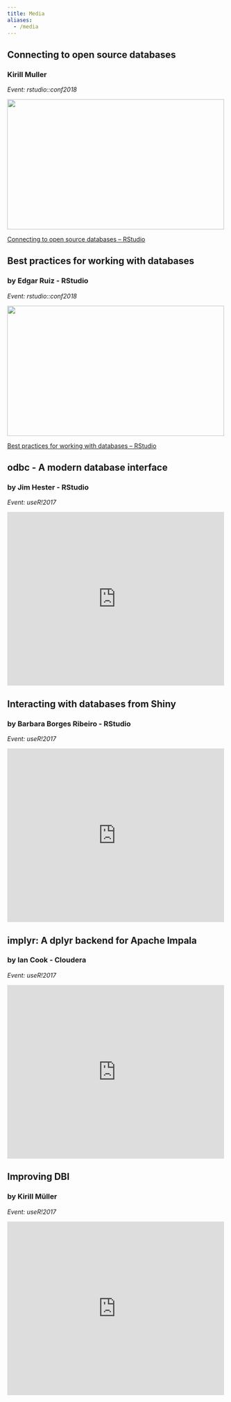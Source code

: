 ```yaml
---
title: Media
aliases:
  - /media
---
```


## Connecting to open source databases
### Kirill Muller
*Event: rstudio::conf2018*

<p><a href="https://www.rstudio.com/resources/videos/connecting-to-open-source-databases/?wvideo=yf1vdwugk5"><img src="https://embedwistia-a.akamaihd.net/deliveries/6cc6be1f7e21a6ecd6640c0068ecd86a94c235d0.jpg?image_play_button_size=2x&amp;image_crop_resized=960x540&amp;image_play_button=1&amp;image_play_button_color=4287c7e0" width="500" height="300" style="width: 500px; height: 300px;"></a></p><p><a href="https://www.rstudio.com/resources/videos/connecting-to-open-source-databases/?wvideo=yf1vdwugk5">Connecting to open source databases – RStudio</a></p>

## Best practices for working with databases
### by Edgar Ruiz - RStudio
*Event: rstudio::conf2018*

<p><a href="https://www.rstudio.com/resources/videos/best-practices-for-working-with-databases/?wvideo=a4ps6daf64"><img src="https://embedwistia-a.akamaihd.net/deliveries/63eeb1098ce60b58117d8ce172b0adf1650d64c7.jpg?image_play_button_size=2x&amp;image_crop_resized=960x540&amp;image_play_button=1&amp;image_play_button_color=4287c7e0" width="500" height="300" style="width: 500px; height: 300px;"></a></p><p><a href="https://www.rstudio.com/resources/videos/best-practices-for-working-with-databases/?wvideo=a4ps6daf64">Best practices for working with databases – RStudio</a></p>

## odbc - A modern database interface
### by Jim Hester - RStudio

*Event: useR!2017*


<div>
<iframe src="https://channel9.msdn.com/Events/useR-international-R-User-conferences/useR-International-R-User-2017-Conference/odbc-A-modern-database-interface/player" width="500" height="400" allowFullScreen frameBorder="0"></iframe></iframe>
</div>


## Interacting with databases from Shiny 
### by Barbara Borges Ribeiro - RStudio

*Event: useR!2017*


<div>
  <iframe src="https://channel9.msdn.com/Events/useR-international-R-User-conferences/useR-International-R-User-2017-Conference/Interacting-with-databases-from-Shiny/player" width="500" height="400" allowFullScreen frameBorder="0"></iframe>
</div>

## implyr: A dplyr backend for Apache Impala
### by Ian Cook - Cloudera

*Event: useR!2017*


<div>
  <iframe src="https://channel9.msdn.com/Events/useR-international-R-User-conferences/useR-International-R-User-2017-Conference/implyr-A-dplyr-Backend-for-a-Apache-Impala/player" width="500" height="400" allowFullScreen frameBorder="0"></iframe>
</div>

## Improving DBI
### by Kirill Müller

*Event: useR!2017*

<div>
<iframe src="https://channel9.msdn.com/Events/useR-international-R-User-conferences/useR-International-R-User-2017-Conference/Improving-DBI/player" width="500" height="400" allowFullScreen frameBorder="0"></iframe>
</div>
